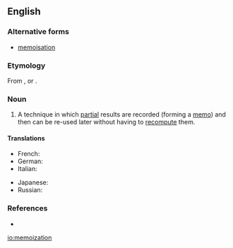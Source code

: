 ==English==

===Alternative forms===
* [[memoisation]]

===Etymology===
From {{suffix|memoize|ation|lang=en}}, or {{suffix|memo|ization|lang=en}}.

===Noun===
{{en-noun|-}}

# {{label|en|computer science}} A technique in which [[partial]] results are recorded (forming a [[memo]]) and then can be re-used later without having to [[recompute]] them.

====Translations====
{{trans-top}}
* French: {{t+|fr|mémoization|f}}
* German: {{t|de|Memoisation|f}}
* Italian: {{t|it|memoizzazione|f}}
{{trans-mid}}
* Japanese: {{t|ja|メモ化|tr=memoka|sc=Jpan}}
* Russian: {{t|ru|мемоизация|f}}
{{trans-bottom}}

===References===
* {{pedia}}

[[io:memoization]]